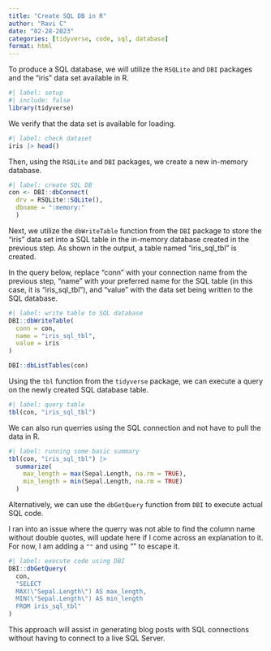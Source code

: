 ```yaml
---
title: "Create SQL DB in R"
author: "Ravi C"
date: "02-28-2023"
categories: [tidyverse, code, sql, database]
format: html
---
```


To produce a SQL database, we will utilize the `RSQLite` and `DBI` packages and the "iris" data set available in R.

```r
#| label: setup
#| include: false
library(tidyverse)
```

We verify that the data set is available for loading.

```r
#| label: check dataset
iris |> head()
```

Then, using the `RSQLite` and `DBI` packages, we create a new in-memory database.

```r
#| label: create SQL DB
con <- DBI::dbConnect(
  drv = RSQLite::SQLite(),
  dbname = ":memory:"
  )
```

Next, we utilize the `dbWriteTable` function from the `DBI` package to store the "iris" data set into a SQL table in the in-memory database created in the previous step. As shown in the output, a table named "iris_sql_tbl" is created.

In the query below, replace "conn" with your connection name from the previous step, "name" with your preferred name for the SQL table (in this case, it is "iris_sql_tbl"), and "value" with the data set being written to the SQL database.

```r
#| label: write table to SQL database
DBI::dbWriteTable(
  conn = con,
  name = "iris_sql_tbl",
  value = iris
)

DBI::dbListTables(con)
```

Using the `tbl` function from the `tidyverse` package, we can execute a query on the newly created SQL database table.

```r
#| label: query table
tbl(con, "iris_sql_tbl")
```

We can also run querries using the SQL connection and not have to pull the data in R.

```r
#| label: running some basic summary
tbl(con, "iris_sql_tbl") |>
  summarize(
    max_length = max(Sepal.Length, na.rm = TRUE),
    min_length = min(Sepal.Length, na.rm = TRUE)
  )
```

Alternatively, we can use the `dbGetQuery` function from `DBI` to execute actual SQL code.

::: {.callout-warning}
I ran into an issue where the querry was not able to find the column name without double quotes, will update here if I come across an explanation to it. For now, I am adding a `""` and using "\" to escape it.
:::

```r
#| label: execute code using DBI
DBI::dbGetQuery(
  con,
  "SELECT
  MAX(\"Sepal.Length\") AS max_length,
  MIN(\"Sepal.Length\") AS min_length
  FROM iris_sql_tbl"
)
```

This approach will assist in generating blog posts with SQL connections without having to connect to a live SQL Server.